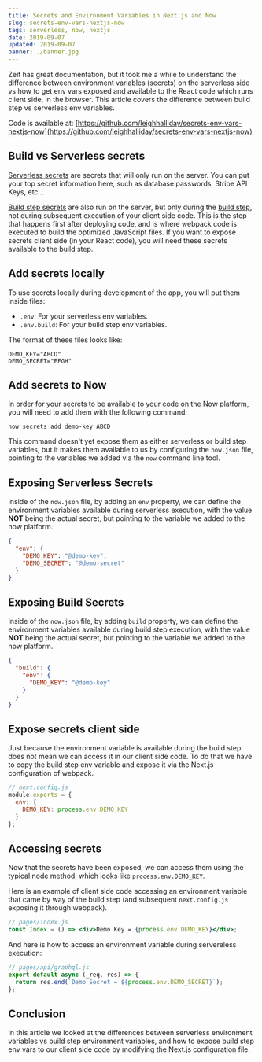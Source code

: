 ```yaml
---
title: Secrets and Environment Variables in Next.js and Now
slug: secrets-env-vars-nextjs-now
tags: serverless, now, nextjs
date: 2019-09-07
updated: 2019-09-07
banner: ./banner.jpg
---
```



Zeit has great documentation, but it took me a while to understand the difference between environment variables (secrets) on the serverless side vs how to get env vars exposed and available to the React code which runs client side, in the browser. This article covers the difference between build step vs serverless env variables.

<YouTube id="pRbQcy9f5ew" />

Code is available at: [https://github.com/leighhalliday/secrets-env-vars-nextjs-now](https://github.com/leighhalliday/secrets-env-vars-nextjs-now)

## Build vs Serverless secrets

[Serverless secrets](https://zeit.co/docs/v2/serverless-functions/env-and-secrets/) are secrets that will only run on the server. You can put your top secret information here, such as database passwords, Stripe API Keys, etc...

[Build step secrets](https://zeit.co/docs/v2/build-step#using-environment-variables-and-secrets) are also run on the server, but only during the [build step](https://zeit.co/docs/v2/build-step), not during subsequent execution of your client side code. This is the step that happens first after deploying code, and is where webpack code is executed to build the optimized JavaScript files. If you want to expose secrets client side (in your React code), you will need these secrets available to the build step.

## Add secrets locally

To use secrets locally during development of the app, you will put them inside files:

- `.env`: For your serverless env variables.
- `.env.build`: For your build step env variables.

The format of these files looks like:

```
DEMO_KEY="ABCD"
DEMO_SECRET="EFGH"
```

## Add secrets to Now

In order for your secrets to be available to your code on the Now platform, you will need to add them with the following command:

```
now secrets add demo-key ABCD
```

This command doesn't yet expose them as either serverless or build step variables, but it makes them available to us by configuring the `now.json` file, pointing to the variables we added via the `now` command line tool.

## Exposing Serverless Secrets

Inside of the `now.json` file, by adding an `env` property, we can define the environment variables available during serverless execution, with the value **NOT** being the actual secret, but pointing to the variable we added to the now platform.

```json
{
  "env": {
    "DEMO_KEY": "@demo-key",
    "DEMO_SECRET": "@demo-secret"
  }
}
```

## Exposing Build Secrets

Inside of the `now.json` file, by adding `build` property, we can define the environment variables available during build step execution, with the value **NOT** being the actual secret, but pointing to the variable we added to the now platform.

```json
{
  "build": {
    "env": {
      "DEMO_KEY": "@demo-key"
    }
  }
}
```

## Expose secrets client side

Just because the environment variable is available during the build step does not mean we can access it in our client side code. To do that we have to copy the build step env variable and expose it via the Next.js configuration of webpack.

```js
// next.config.js
module.exports = {
  env: {
    DEMO_KEY: process.env.DEMO_KEY
  }
};
```

## Accessing secrets

Now that the secrets have been exposed, we can access them using the typical node method, which looks like `process.env.DEMO_KEY`.

Here is an example of client side code accessing an environment variable that came by way of the build step (and subsequent `next.config.js` exposing it through webpack).

```jsx
// pages/index.js
const Index = () => <div>Demo Key = {process.env.DEMO_KEY}</div>;
```

And here is how to access an environment variable during servereless execution:

```js
// pages/api/graphql.js
export default async (_req, res) => {
  return res.end(`Demo Secret = ${process.env.DEMO_SECRET}`);
};
```

## Conclusion

In this article we looked at the differences between serverless environment variables vs build step environment variables, and how to expose build step env vars to our client side code by modifying the Next.js configuration file.
